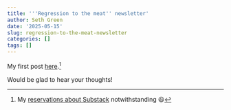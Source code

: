 ```yaml
---
title: '''Regression to the meat'' newsletter'
author: Seth Green
date: '2025-05-15'
slug: regression-to-the-meat-newsletter
categories: []
tags: []
---
```


My first post [here](https://regressiontothemeat.substack.com/p/welcome-to-regression-to-the-meat).[^1]

[^1]: My [reservations about Substack](https://setharielgreen.com/blog/substack-sucks/) notwithstanding 😃

Would be glad to hear your thoughts!
